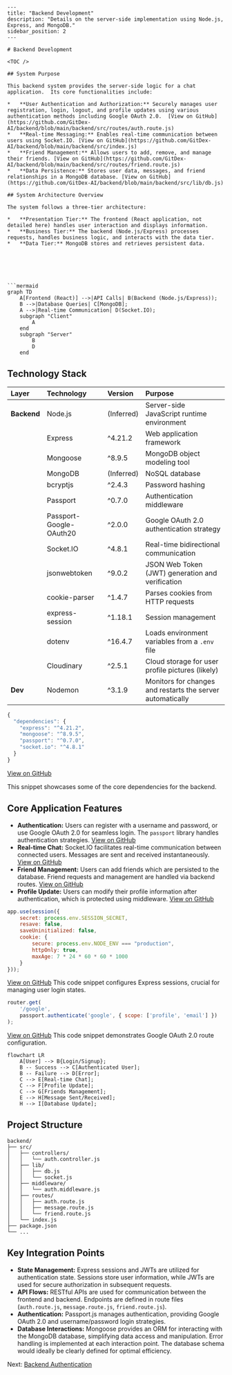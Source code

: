 ```mdx
---
title: "Backend Development"
description: "Details on the server-side implementation using Node.js, Express, and MongoDB."
sidebar_position: 2
---

# Backend Development

<TOC />

## System Purpose

This backend system provides the server-side logic for a chat application.  Its core functionalities include:

*   **User Authentication and Authorization:** Securely manages user registration, login, logout, and profile updates using various authentication methods including Google OAuth 2.0.  [View on GitHub](https://github.com/GitDex-AI/backend/blob/main/backend/src/routes/auth.route.js)
*   **Real-time Messaging:** Enables real-time communication between users using Socket.IO. [View on GitHub](https://github.com/GitDex-AI/backend/blob/main/backend/src/index.js)
*   **Friend Management:** Allows users to add, remove, and manage their friends. [View on GitHub](https://github.com/GitDex-AI/backend/blob/main/backend/src/routes/friend.route.js)
*   **Data Persistence:** Stores user data, messages, and friend relationships in a MongoDB database. [View on GitHub](https://github.com/GitDex-AI/backend/blob/main/backend/src/lib/db.js)

## System Architecture Overview

The system follows a three-tier architecture:

*   **Presentation Tier:** The frontend (React application, not detailed here) handles user interaction and displays information.
*   **Business Tier:** The backend (Node.js/Express) processes requests, handles business logic, and interacts with the data tier.
*   **Data Tier:** MongoDB stores and retrieves persistent data.






```mermaid
graph TD
    A[Frontend (React)] -->|API Calls| B(Backend (Node.js/Express));
    B -->|Database Queries| C[MongoDB];
    A -->|Real-time Communication| D(Socket.IO);
    subgraph "Client"
        A
    end
    subgraph "Server"
        B
        D
    end
```



## Technology Stack

| Layer       | Technology             | Version     | Purpose                                                        |
| :---------- | :---------------------- | :---------- | :------------------------------------------------------------- |
| **Backend** | Node.js                | (Inferred) | Server-side JavaScript runtime environment                   |
|             | Express                 | ^4.21.2     | Web application framework                                      |
|             | Mongoose                | ^8.9.5      | MongoDB object modeling tool                                   |
|             | MongoDB                | (Inferred) | NoSQL database                                                |
|             | bcryptjs                | ^2.4.3      | Password hashing                                             |
|             | Passport                | ^0.7.0      | Authentication middleware                                      |
|             | Passport-Google-OAuth20 | ^2.0.0      | Google OAuth 2.0 authentication strategy                       |
|             | Socket.IO               | ^4.8.1      | Real-time bidirectional communication                          |
|             | jsonwebtoken            | ^9.0.2      | JSON Web Token (JWT) generation and verification               |
|             | cookie-parser          | ^1.4.7      | Parses cookies from HTTP requests                               |
|             | express-session         | ^1.18.1     | Session management                                             |
|             | dotenv                  | ^16.4.7     | Loads environment variables from a `.env` file                  |
|             | Cloudinary              | ^2.5.1      | Cloud storage for user profile pictures (likely)                |
| **Dev**     | Nodemon                 | ^3.1.9      | Monitors for changes and restarts the server automatically     |


```javascript
{
  "dependencies": {
    "express": "^4.21.2",
    "mongoose": "^8.9.5",
    "passport": "^0.7.0",
    "socket.io": "^4.8.1"
  }
}
```
[View on GitHub](https://github.com/GitDex-AI/backend/blob/main/backend/package.json#L15-L21)

This snippet showcases some of the core dependencies for the backend.


## Core Application Features

*   **Authentication:** Users can register with a username and password, or use Google OAuth 2.0 for seamless login.  The `passport` library handles authentication strategies. [View on GitHub](https://github.com/GitDex-AI/backend/blob/main/backend/src/routes/auth.route.js#L26-L45)
*   **Real-time Chat:** Socket.IO facilitates real-time communication between connected users.  Messages are sent and received instantaneously. [View on GitHub](https://github.com/GitDex-AI/backend/blob/main/backend/src/index.js#L46-L50)
*   **Friend Management:** Users can add friends which are persisted to the database.  Friend requests and management are handled via backend routes. [View on GitHub](https://github.com/GitDex-AI/backend/blob/main/backend/src/routes/friend.route.js)
*   **Profile Update:** Users can modify their profile information after authentication, which is protected using middleware. [View on GitHub](https://github.com/GitDex-AI/backend/blob/main/backend/src/routes/auth.route.js#L20-L21)


```javascript
app.use(session({
    secret: process.env.SESSION_SECRET, 
    resave: false,
    saveUninitialized: false, 
    cookie: {
        secure: process.env.NODE_ENV === "production", 
        httpOnly: true,
        maxAge: 7 * 24 * 60 * 60 * 1000 
    }
}));
```
[View on GitHub](https://github.com/GitDex-AI/backend/blob/main/backend/src/index.js#L38-L48) This code snippet configures Express sessions, crucial for managing user login states.

```javascript
router.get(
    '/google',
    passport.authenticate('google', { scope: ['profile', 'email'] })
);
```
[View on GitHub](https://github.com/GitDex-AI/backend/blob/main/backend/src/routes/auth.route.js#L37-L39) This code snippet demonstrates Google OAuth 2.0 route configuration.





```mermaid
flowchart LR
    A[User] --> B{Login/Signup};
    B -- Success --> C[Authenticated User];
    B -- Failure --> D[Error];
    C --> E[Real-time Chat];
    C --> F[Profile Update];
    C --> G[Friends Management];
    E --> H[Message Sent/Received];
    H --> I[Database Update];

```




## Project Structure

```
backend/
├── src/
│   ├── controllers/
│   │   └── auth.controller.js
│   ├── lib/
│   │   ├── db.js
│   │   └── socket.js
│   ├── middleware/
│   │   └── auth.middleware.js
│   ├── routes/
│   │   ├── auth.route.js
│   │   ├── message.route.js
│   │   └── friend.route.js
│   └── index.js
├── package.json
└── ...
```

## Key Integration Points

*   **State Management:** Express sessions and JWTs are utilized for authentication state.  Sessions store user information, while JWTs are used for secure authorization in subsequent requests.
*   **API Flows:**  RESTful APIs are used for communication between the frontend and backend.  Endpoints are defined in route files (`auth.route.js`, `message.route.js`, `friend.route.js`).
*   **Authentication:** Passport.js manages authentication, providing Google OAuth 2.0 and username/password login strategies.
*   **Database Interactions:** Mongoose provides an ORM for interacting with the MongoDB database, simplifying data access and manipulation.  Error handling is implemented at each interaction point.  The database schema would ideally be clearly defined for optimal efficiency.

Next: [Backend Authentication](./2.1_backend_authentication.mdx)
```
